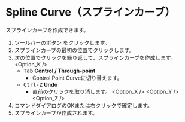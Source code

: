 
# Spline Curve（スプラインカーブ）

<Reference shortcut="" command="Spline Curve" button="ツールバー" />

スプラインカーブを作成できます。

1. ツールバーのボタン <ButtonIcon type="button-spline-curve" /> をクリックします。
2. スプラインカーブの最初の位置でクリックします。
3. 次の位置でクリックを繰り返して、スプラインカーブを作成します。
   <Option_K />
   - <kbd>Tab</kbd> **Control /  Through-point**
      - Control Point Curveに切り替えます。
   - <kbd>Ctrl-Z</kbd> **Undo**
      - 直前のクリックを取り消します。
   <Option_X />
   <Option_Y />
   <Option_Z />
4. コマンドダイアログのOKまたは右クリックで確定します。
5. スプラインカーブが作成されます。